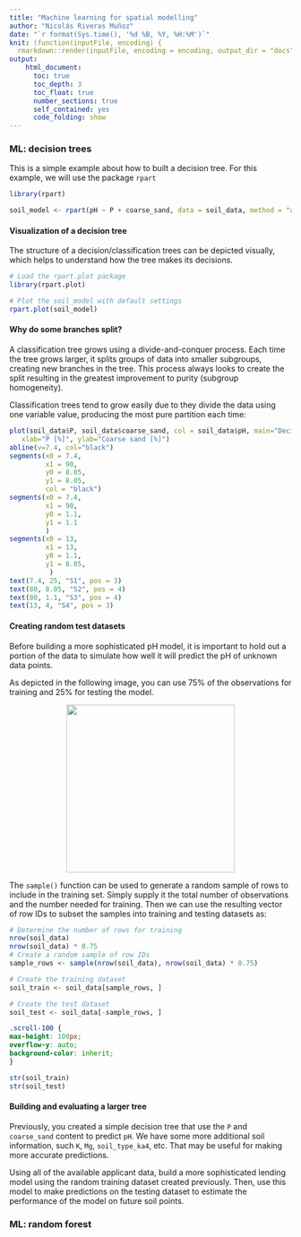 ```yaml
---
title: "Machine learning for spatial modelling"
author: "Nicolás Riveras Muñoz"
date: "`r format(Sys.time(), '%d %B, %Y, %H:%M')`"
knit: (function(inputFile, encoding) {
  rmarkdown::render(inputFile, encoding = encoding, output_dir = "docs", output_file =  "ML_geo.html", knit_root_dir = rprojroot::find_rstudio_root_file()) })
output: 
    html_document:
      toc: true
      toc_depth: 3
      toc_float: true
      number_sections: true
      self_contained: yes
      code_folding: show
---
```

### ML: decision trees

This is a simple example about how to built a decision tree. For this example, we will use the package `rpart`

```r
library(rpart)

soil_model <- rpart(pH ~ P + coarse_sand, data = soil_data, method = "anova", control = rpart.control(cp = 0))
```
#### Visualization of a decision tree

The structure of a decision/classification trees can be depicted visually, which helps to understand how the tree makes its decisions.

```r
# Load the rpart.plot package
library(rpart.plot)

# Plot the soil_model with default settings
rpart.plot(soil_model)

```

#### Why do some branches split?
A classification tree grows using a divide-and-conquer process. Each time the tree grows larger, it splits groups of data into smaller subgroups, creating new branches in the tree. This process always looks to create the split resulting in the greatest improvement to purity (subgroup homogeneity).

Classification trees tend to grow easily due to they divide the data using one variable value, producing the most pure partition each time:


```r
plot(soil_data$P, soil_data$coarse_sand, col = soil_data$pH, main="Decision tree splits",
   xlab="P [%]", ylab="Coarse sand [%]")
abline(v=7.4, col="black")
segments(x0 = 7.4,
         x1 = 90,
         y0 = 8.05,
         y1 = 8.05,
         col = "black")
segments(x0 = 7.4,
         x1 = 90,
         y0 = 1.1,
         y1 = 1.1
         )
segments(x0 = 13,
         x1 = 13,
         y0 = 1.1,
         y1 = 8.05, 
          )
text(7.4, 25, "S1", pos = 3)
text(80, 8.05, "S2", pos = 4)
text(80, 1.1, "S3", pos = 4)
text(13, 4, "S4", pos = 3)
```

#### Creating random test datasets

Before building a more sophisticated pH model, it is important to hold out a portion of the data to simulate how well it will predict the pH of unknown data points.

As depicted in the following image, you can use 75% of the observations for training and 25% for testing the model.

<center>
![](images/dtree_test_set.png){width="300"}
</center>


The `sample()` function can be used to generate a random sample of rows to include in the training set. Simply supply it the total number of observations and the number needed for training. Then we can use the resulting vector of row IDs to subset the samples into training and testing datasets as:


```r
# Determine the number of rows for training
nrow(soil_data)
nrow(soil_data) * 0.75
# Create a random sample of row IDs
sample_rows <- sample(nrow(soil_data), nrow(soil_data) * 0.75)

# Create the training dataset
soil_train <- soil_data[sample_rows, ]

# Create the test dataset
soil_test <- soil_data[-sample_rows, ]
```
```css
.scroll-100 {
max-height: 100px;
overflow-y: auto;
background-color: inherit;
}
```
```r
str(soil_train)
str(soil_test)
```

#### Building and evaluating a larger tree

Previously, you created a simple decision tree that use the `P` and `coarse_sand` content to predict `pH`. We have some more additional soil information, such `K`, `Mg`, `soil_type_ka4`, etc. That may be useful for making more accurate predictions.

Using all of the available applicant data, build a more sophisticated lending model using the random training dataset created previously. Then, use this model to make predictions on the testing dataset to estimate the performance of the model on future soil points.


### ML: random forest
